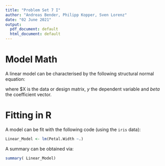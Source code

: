 ```yaml
---
title: "Problem Set 7 I"
author: "Andreas Bender, Philipp Kopper, Sven Lorenz"
date: "02 June 2021"
output:
  pdf_document: default
  html_document: default
---
```


# Model Math

A linear model can be characterised by the following structural normal equation:

\begin{equation} 
  X^TXy = X^Ty \beta
\end{equation} 

where $X is the data or design matrix, $y$ the dependent variable and $beta$ the coefficient vector.

# Fitting in R

A model can be fit with the following code (using the `iris` data):

```r
Linear_Model <- lm(Petal.Width ~.)
```

A summary can be obtained via:

```r
summary( Linear_Model)
```